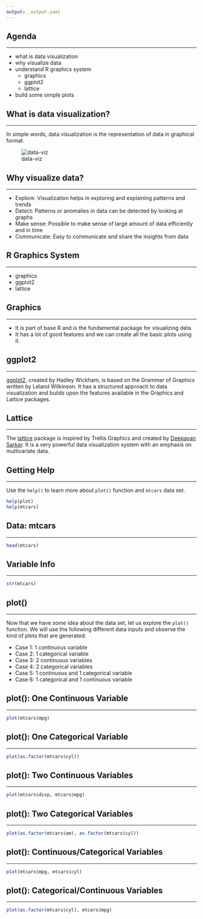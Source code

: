 ```yaml
---
output: _output.yaml
---
```


## {data-background="viz_intro.png"}

## Agenda

<hr>

- what is data visualization
- why visualize data
- understand R graphics system
    - graphics
    - ggplot2
    - lattice
- build some simple plots

## What is data visualization?

<hr>

In simple words, data visualization is the representation of data in graphical format. 

![data-viz](data-viz.png)

## Why visualize data?

<hr>

- Explore: Visualization helps in exploring and explaining patterns and trends
- Detect: Patterns or anomalies in data can be detected by looking at graphs
- Make sense: Possible to make sense of large amount of data efficiently and in time
- Communicate: Easy to communicate and share the insights from data


## R Graphics System

<hr>

- graphics 
- ggplot2
- lattice

## Graphics

<hr>

- It is part of base R and is the fundamental package for visualizing data.
- It has a lot of good features and we can create all the basic plots using it.

## ggplot2

<hr>

[ggplot2](http://ggplot2.tidyverse.org/index.html), created by Hadley Wickham, is based on the Grammar of Graphics written by Leland Wilkinson. It has a structured approach to data visualization and builds upon the features available in the Graphics and Lattice packages.

## Lattice

<hr>

The [lattice](https://CRAN.R-project.org/package=lattice) package is inspired by Trellis Graphics and created by [Deepayan Sarkar](http://www.isid.ac.in/~deepayan/). It is a very powerful data visualization system with an emphasis on multivariate data.


## Getting Help

<hr>

Use the `help()` to learn more about `plot()` function and `mtcars` data set.

```r
help(plot)
help(mtcars)
```

## Data: mtcars 

<hr>


```r
head(mtcars)
```

## Variable Info

<hr>

```r
str(mtcars)
```

## plot()

<hr>

Now that we have some idea about the data set, let us explore the `plot()` function. We will use the following different data inputs and observe the kind of plots that are generated:

- Case 1: 1 continuous variable
- Case 2: 1 categorical variable
- Case 3: 2 continuous variables
- Case 4: 2 categorical variables
- Case 5: 1 continuous and 1 categorical variable
- Case 6: 1 categorical and 1 continuous variable

## plot(): One Continuous Variable

<hr>

```r
plot(mtcars$mpg)
```

## plot(): One Categorical Variable

<hr>

```r
plot(as.factor(mtcars$cyl))
```

## plot(): Two Continuous Variables

<hr>

```r
plot(mtcars$disp, mtcars$mpg)
```

## plot(): Two Categorical Variables

<hr>

```r
plot(as.factor(mtcars$am), as.factor(mtcars$cyl))
```

## plot(): Continuous/Categorical Variables

<hr>

```r
plot(mtcars$mpg, mtcars$cyl)
```

## plot(): Categorical/Continuous Variables

<hr>

```r
plot(as.factor(mtcars$cyl), mtcars$mpg)
```

## {data-background="thankyou.png"}

<!-- To do: -->
<!--   - add intro slide -->
<!--   - image for why visualize data -->
<!--   - condense information about plotting system -->
<!--   - add info about interactive plotting libraries -->
  